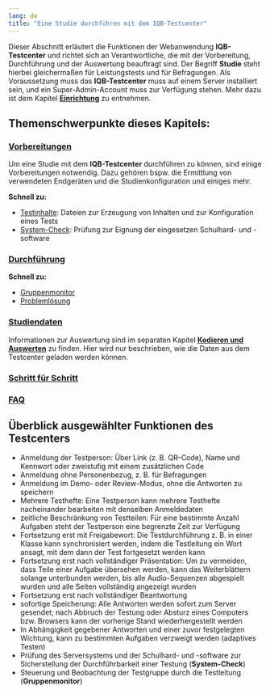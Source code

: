 ```yaml
---
lang: de
title: "Eine Studie durchführen mit dem IQB-Testcenter"
---
```


Dieser Abschnitt erläutert die Funktionen der Webanwendung **IQB-Testcenter** und richtet sich an Verantwortliche, die mit der Vorbereitung, Durchführung und der Auswertung beauftragt sind. Der Begriff **Studie** steht hierbei gleichermaßen für Leistungstests und für Befragungen. Als Voraussetzung muss das **IQB-Testcenter** muss auf einem Server installiert sein, und ein Super-Admin-Account muss zur Verfügung stehen. Mehr dazu ist dem Kapitel [**Einrichtung**](/setup/index.qmd) zu entnehmen.

## Themenschwerpunkte dieses Kapitels:

### [**Vorbereitungen**](preparation/index.qmd)

Um eine Studie mit dem **IQB-Testcenter** durchführen zu können, sind einige Vorbereitungen notwendig. Dazu gehören bspw. die Ermittlung von verwendeten Endgeräten und die Studienkonfiguration und einiges mehr.

**Schnell zu:**

* [Testinhalte](preparation/test-files/index.qmd): Dateien zur Erzeugung von Inhalten und zur Konfiguration eines Tests 
* [System-Check](preparation/system-check/index.qmd): Prüfung zur Eignung der eingesetzen Schulhard- und -software

### [**Durchführung**](/study-run/run/index.qmd)

**Schnell zu:**

* [Gruppenmonitor](run/groupmon/index.qmd)
* [Problemlösung](run/support.qmd)

### [**Studiendaten**](/study-run/study-data/index.qmd)

Informationen zur Auswertung sind im separaten Kapitel [**Kodieren und Auswerten**](/coding/index.qmd) zu finden. Hier wird nur beschrieben, wie die Daten aus dem Testcenter geladen werden können.

### [**Schritt für Schritt**](/study-run/step-by-step/index.qmd)

### [**FAQ**](/study-run/faq/index.qmd)

## Überblick ausgewählter Funktionen des Testcenters

* Anmeldung der Testperson: Über Link (z. B. QR-Code), Name und Kennwort oder zweistufig mit einem zusätzlichen Code
* Anmeldung ohne Personenbezug, z. B. für Befragungen
* Anmeldung im Demo- oder Review-Modus, ohne die Antworten zu speichern
* Mehrere Testhefte: Eine Testperson kann mehrere Testhefte nacheinander bearbeiten mit denselben Anmeldedaten
* zeitliche Beschränkung von Testteilen: Für eine bestimmte Anzahl Aufgaben steht der Testperson eine begrenzte Zeit zur Verfügung
* Fortsetzung erst mit Freigabewort: Die Testdurchführung z. B. in einer Klasse kann synchronisiert werden, indem die Testleitung ein Wort ansagt, mit dem dann der Test fortgesetzt werden kann
* Fortsetzung erst nach vollständiger Präsentation: Um zu vermeiden, dass Teile einer Aufgabe übersehen werden, kann das Weiterblättern solange unterbunden werden, bis alle Audio-Sequenzen abgespielt wurden und alle Seiten vollständig angezeigt wurden
* Fortsetzung erst nach vollständiger Beantwortung
* sofortige Speicherung: Alle Antworten werden sofort zum Server gesendet; nach Abbruch der Testung oder Absturz eines Computers bzw. Browsers kann der vorherige Stand wiederhergestellt werden
* In Abhängigkeit gegebener Antworten und einer zuvor festgelegten Wichtung, kann zu bestimmten Aufgaben verzweigt werden (adaptives Testen)
* Prüfung des Serversystems und der Schulhard- und -software zur Sicherstellung der Durchführbarkeit einer Testung (**System-Check**)
* Steuerung und Beobachtung der Testgruppe durch die Testleitung (**Gruppenmonitor**)


